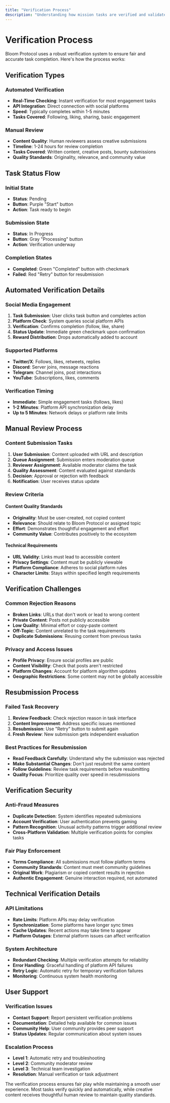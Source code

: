 ```yaml
---
title: "Verification Process"
description: "Understanding how mission tasks are verified and validated"
---
```


# Verification Process

Bloom Protocol uses a robust verification system to ensure fair and accurate task completion. Here's how the process works:

## Verification Types

### Automated Verification
- **Real-Time Checking**: Instant verification for most engagement tasks
- **API Integration**: Direct connection with social platforms
- **Speed**: Typically completes within 1-5 minutes
- **Tasks Covered**: Following, liking, sharing, basic engagement

### Manual Review
- **Content Quality**: Human reviewers assess creative submissions
- **Timeline**: 1-24 hours for review completion
- **Tasks Covered**: Written content, creative posts, bounty submissions
- **Quality Standards**: Originality, relevance, and community value

## Task Status Flow

### Initial State
- **Status**: Pending
- **Button**: Purple "Start" button
- **Action**: Task ready to begin

### Submission State
- **Status**: In Progress
- **Button**: Gray "Processing" button
- **Action**: Verification underway

### Completion States
- **Completed**: Green "Completed" button with checkmark
- **Failed**: Red "Retry" button for resubmission

## Automated Verification Details

### Social Media Engagement
1. **Task Submission**: User clicks task button and completes action
2. **Platform Check**: System queries social platform APIs
3. **Verification**: Confirms completion (follow, like, share)
4. **Status Update**: Immediate green checkmark upon confirmation
5. **Reward Distribution**: Drops automatically added to account

### Supported Platforms
- **Twitter/X**: Follows, likes, retweets, replies
- **Discord**: Server joins, message reactions
- **Telegram**: Channel joins, post interactions
- **YouTube**: Subscriptions, likes, comments

### Verification Timing
- **Immediate**: Simple engagement tasks (follows, likes)
- **1-2 Minutes**: Platform API synchronization delay
- **Up to 5 Minutes**: Network delays or platform rate limits

## Manual Review Process

### Content Submission Tasks
1. **User Submission**: Content uploaded with URL and description
2. **Queue Assignment**: Submission enters moderation queue
3. **Reviewer Assignment**: Available moderator claims the task
4. **Quality Assessment**: Content evaluated against standards
5. **Decision**: Approval or rejection with feedback
6. **Notification**: User receives status update

### Review Criteria

#### Content Quality Standards
- **Originality**: Must be user-created, not copied content
- **Relevance**: Should relate to Bloom Protocol or assigned topic
- **Effort**: Demonstrates thoughtful engagement and effort
- **Community Value**: Contributes positively to the ecosystem

#### Technical Requirements
- **URL Validity**: Links must lead to accessible content
- **Privacy Settings**: Content must be publicly viewable
- **Platform Compliance**: Adheres to social platform rules
- **Character Limits**: Stays within specified length requirements

## Verification Challenges

### Common Rejection Reasons
- **Broken Links**: URLs that don't work or lead to wrong content
- **Private Content**: Posts not publicly accessible
- **Low Quality**: Minimal effort or copy-paste content
- **Off-Topic**: Content unrelated to the task requirements
- **Duplicate Submissions**: Reusing content from previous tasks

### Privacy and Access Issues
- **Profile Privacy**: Ensure social profiles are public
- **Content Visibility**: Check that posts aren't restricted
- **Platform Changes**: Account for platform algorithm updates
- **Geographic Restrictions**: Some content may not be globally accessible

## Resubmission Process

### Failed Task Recovery
1. **Review Feedback**: Check rejection reason in task interface
2. **Content Improvement**: Address specific issues mentioned
3. **Resubmission**: Use "Retry" button to submit again
4. **Fresh Review**: New submission gets independent evaluation

### Best Practices for Resubmission
- **Read Feedback Carefully**: Understand why the submission was rejected
- **Make Substantial Changes**: Don't just resubmit the same content
- **Follow Guidelines**: Review task requirements before resubmitting
- **Quality Focus**: Prioritize quality over speed in resubmissions

## Verification Security

### Anti-Fraud Measures
- **Duplicate Detection**: System identifies repeated submissions
- **Account Verification**: User authentication prevents gaming
- **Pattern Recognition**: Unusual activity patterns trigger additional review
- **Cross-Platform Validation**: Multiple verification points for complex tasks

### Fair Play Enforcement
- **Terms Compliance**: All submissions must follow platform terms
- **Community Standards**: Content must meet community guidelines
- **Original Work**: Plagiarism or copied content results in rejection
- **Authentic Engagement**: Genuine interaction required, not automated

## Technical Verification Details

### API Limitations
- **Rate Limits**: Platform APIs may delay verification
- **Synchronization**: Some platforms have longer sync times
- **Cache Updates**: Recent actions may take time to appear
- **Platform Outages**: External platform issues can affect verification

### System Architecture
- **Redundant Checking**: Multiple verification attempts for reliability
- **Error Handling**: Graceful handling of platform API failures
- **Retry Logic**: Automatic retry for temporary verification failures
- **Monitoring**: Continuous system health monitoring

## User Support

### Verification Issues
- **Contact Support**: Report persistent verification problems
- **Documentation**: Detailed help available for common issues
- **Community Help**: User community provides peer support
- **Status Updates**: Regular communication about system issues

### Escalation Process
- **Level 1**: Automatic retry and troubleshooting
- **Level 2**: Community moderator review
- **Level 3**: Technical team investigation
- **Resolution**: Manual verification or task adjustment

The verification process ensures fair play while maintaining a smooth user experience. Most tasks verify quickly and automatically, while creative content receives thoughtful human review to maintain quality standards.
